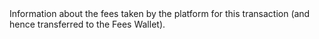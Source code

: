   

  
<ParamField body="Fees" type="object" required>     
Information about the fees taken by the platform for this transaction (and hence transferred to the Fees Wallet).   

<Expandable title="properties"><Currency2 />  
<Amount />  
  

</Expandable> 
</ParamField>